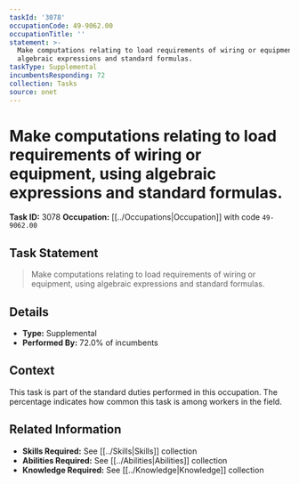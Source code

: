 ```yaml
---
taskId: '3078'
occupationCode: 49-9062.00
occupationTitle: ''
statement: >-
  Make computations relating to load requirements of wiring or equipment, using
  algebraic expressions and standard formulas.
taskType: Supplemental
incumbentsResponding: 72
collection: Tasks
source: onet
---
```

# Make computations relating to load requirements of wiring or equipment, using algebraic expressions and standard formulas.

**Task ID:** 3078
**Occupation:** [[../Occupations|Occupation]] with code `49-9062.00`

## Task Statement

> Make computations relating to load requirements of wiring or equipment, using algebraic expressions and standard formulas.

## Details

- **Type:** Supplemental
- **Performed By:** 72.0% of incumbents

## Context

This task is part of the standard duties performed in this occupation. The percentage indicates how common this task is among workers in the field.

## Related Information

- **Skills Required:** See [[../Skills|Skills]] collection
- **Abilities Required:** See [[../Abilities|Abilities]] collection
- **Knowledge Required:** See [[../Knowledge|Knowledge]] collection
